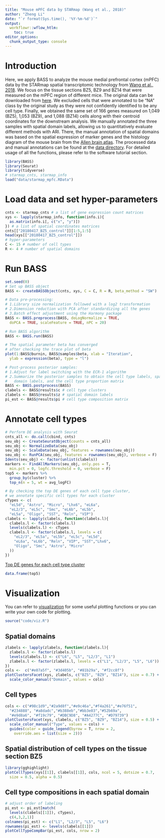 ```yaml
---
title: "Mouse mPFC data by STARmap (Wang et al., 2018)"
author: "Zheng Li"
date: "`r format(Sys.time(), '%Y-%m-%d')`"
output: 
  workflowr::wflow_htlm:
    toc: true
editor_options:
  chunk_output_type: console
---
```


# Introduction
Here, we apply BASS to analyze the mouse medial prefrontal cortex (mPFC) data by 
the STARmap spatial transcriptomic technology from 
[Wang et al., 2018](https://www.science.org/doi/10.1126/science.aat5691). We 
focus on the tissue sections BZ5, BZ9 and BZ14 that were measured on the mPFC 
region of different mice. The original data can be downloaded from 
[here](https://www.starmapresources.org/data). We excluded cells 
that were annotated to be "NA" class by the original study as they were not 
confidently identified to be any cell type. Finally, we obtained the same set of 
166 genes measured on 1,049 (BZ5), 1,053 (BZ9), and 1,088 (BZ14) cells along 
with their centroid coordinates for the downstream analysis. We manually 
annotated the three samples with spatial domain labels, allowing us to 
quantitatively evaluate different methods with ARI. There, the manual annotation 
of spatial domains was based on the spatial expression of marker genes and the 
histology diagram of the mouse brain from the 
[Allen brain atlas](https://mouse.brain-map.org/static/atlas). The processed 
data and manual annotations can be found at the 
[data directory](https://github.com/zhengli09/BASS-Analysis/tree/master/data). 
For detailed usage of all the functions, please refer to the software tutorial 
section.

```r
library(BASS)
library(Seurat)
library(tidyverse)
# starmap_cnts, starmap_info
load("data/starmap_mpfc.RData")
```

# Load data and set hyper-parameters
```r
cnts <- starmap_cnts # a list of gene expression count matrices
xys <- lapply(starmap_info, function(info.i){
  as.matrix(info.i[, c("x", "y")])
}) # a list of spatial coordinates matrices
cnts[["20180417_BZ5_control"]][1:5,1:5]
head(xys[["20180417_BZ5_control"]])
# hyper-parameters
C <- 15 # number of cell types
R <- 4 # number of spatial domains
```

# Run BASS
```r
set.seed(0)
# Set up BASS object
BASS <- createBASSObject(cnts, xys, C = C, R = R, beta_method = "SW")

# Data pre-processing:
# 1.Library size normalization followed with a log2 transformation
# 2.Dimension reduction with PCA after standardizing all the genes
# 3.Batch effect adjustment using the Harmony package
BASS <- BASS.preprocess(BASS, doLogNormalize = TRUE, 
  doPCA = TRUE, scaleFeature = TRUE, nPC = 20)

# Run BASS algorithm
BASS <- BASS.run(BASS)
```
```r
# The spatial parameter beta has converged
# after checking the trace plot of beta
plot(1:BASS@burnin, BASS@samples$beta, xlab = "Iteration", 
  ylab = expression(beta), type = "l")
```

```r
# Post-process posterior samples:
# 1.Adjust for label switching with the ECR-1 algorithm
# 2.Summarize the posterior samples to obtain the cell type labels, spatial 
#   domain labels, and the cell type proportion matrix
BASS <- BASS.postprocess(BASS)
clabels <- BASS@results$c # cell type clusters
zlabels <- BASS@results$z # spatial domain labels
pi_est <- BASS@results$pi # cell type composition matrix
```

# Annotate cell types
```r
# Perform DE analysis with Seurat
cnts_all <- do.call(cbind, cnts)
seu_obj <- CreateSeuratObject(counts = cnts_all)
seu_obj <- NormalizeData(seu_obj)
seu_obj <- ScaleData(seu_obj, features = rownames(seu_obj))
seu_obj <- RunPCA(seu_obj, features = rownames(seu_obj), verbose = F)
Idents(seu_obj) <- factor(unlist(clabels))
markers <- FindAllMarkers(seu_obj, only.pos = T, 
  min.pct = 0, logfc.threshold = 0, verbose = F)
top5 <- markers %>%
  group_by(cluster) %>%
  top_n(n = 5, wt = avg_logFC)

# By checking the top DE genes of each cell type cluster, 
# we annotate specific cell types for each cluster
cTypes <- c(
  "eL5d", "Astro", "Micro", "Lhx6", "eL6a",
  "eL2/3", "eL5c", "Smc", "eL6b", "eL5b",
  "eL5a", "Oligo", "SST", "Reln", "VIP")
clabels <- lapply(clabels, function(clabels.l){
  clabels.l <- factor(clabels.l)
  levels(clabels.l) <- cTypes
  clabels.l <- factor(clabels.l, levels = c(
    "eL2/3", "eL5a", "eL5b", "eL5c", "eL5d", 
    "eL6a", "eL6b", "Reln", "VIP", "SST","Lhx6",
    "Oligo", "Smc", "Astro", "Micro"
  ))
})
```

<p>
  <a class="btn btn-primary" data-toggle="collapse" href="#collapseExample1" role="button" aria-expanded="false" aria-controls="collapseExample1">
    Top DE genes for each cell type cluster
  </a>
</p>
<div class="collapse" id="collapseExample1">
  <div class="card card-body">

  ```r
  data.frame(top5)
  ```

  </div>
</div>

# Visualization
You can refer to 
[visualization](https://github.com/zhengli09/BASS-Analysis/tree/master/code/viz.R) 
for some useful plotting functions or you can write your own code for plotting.
```r
source("code/viz.R")
```

## Spatial domains
```r
zlabels <- lapply(zlabels, function(zlabels.l){
  zlabels.l <- factor(zlabels.l)
  levels(zlabels.l) <- c("L6", "L5", "L2/3", "L1")
  zlabels.l <- factor(zlabels.l, levels = c("L1", "L2/3", "L5", "L6"))
})
cols <-  c("#e07a5f", "#3d405b", "#81b29a", "#f2cc8f")
plotClustersFacet(xys, zlabels, c("BZ5", "BZ9", "BZ14"), size = 0.7) +
  scale_color_manual("Domain", values = cols)
```

## Cell types
```r
cols <- c("#98c1d9","#2a9d8f","#e9c46a","#f4a261","#e76f51",
  "#234888", "#a8dadc","#b388eb","#bb3e03","#52b69a",
  "#e9d8a6", "#f19c79", "#DBC9D8", "#A4277C", "#D79739")
plotClustersFacet(xys, clabels, c("BZ5", "BZ9", "BZ14"), size = 0.5) +
  scale_color_manual("Type", values = cols) +
  guides(color = guide_legend(byrow = T, nrow = 2,
    override.aes = list(size = 2)))
```

## Spatial distribution of cell types on the tissue section BZ5
```r
library(gghighlight)
plotCellTypes(xys[[1]], clabels[[1]], cols, ncol = 5, dotsize = 0.7,
  size = 0.5, alpha = 0.5)
```

## Cell type compositions in each spatial domain
```r
# adjust order of labeling
pi_est <- pi_est[match(
  levels(clabels[[1]]), cTypes),
  c(4,3,2,1)]
colnames(pi_est) <- c("L1", "L2/3", "L5", "L6")
rownames(pi_est) <- levels(clabels[[1]])
plotCellTypeCompBar(pi_est, cols, nrow = 2)
```

